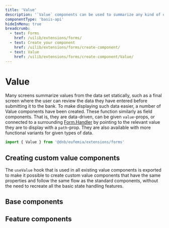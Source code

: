 ```yaml
---
title: 'Value'
description: '`Value` components can be used to summarize any kind of data.'
componentType: 'basis-api'
hideInMenu: true
breadcrumb:
  - text: Forms
    href: /uilib/extensions/forms/
  - text: Create your component
    href: /uilib/extensions/forms/create-component/
  - text: Value
    href: /uilib/extensions/forms/create-component/Value/
---
```



# Value

Many screens summarize values from the data set statically, such as a final screen where the user can review the data they have entered before submitting it to the bank. To make displaying such data easier, a number of Value components have been created. These function similarly as field components. That is, they are data-driven, can be given `value`-props, or connected to a surrounding [Form.Handler](/uilib/extensions/forms/extended-features/Form/Handler) by pointing to the relevant value they are to display with a `path`-prop. They are also available with more functional variants for given types of data.

```jsx
import { Value } from '@dnb/eufemia/extensions/forms'
```

## Creating custom value components

The `useValue` hook that is used in all existing value components is exported to make it possible to create custom value components that have the same properties and follow the same flow as the standard components, without the need to recreate all the basic state handling features.

## Base components

<ListBaseValueComponents />

## Feature components

<ListFeatureValueComponents />
